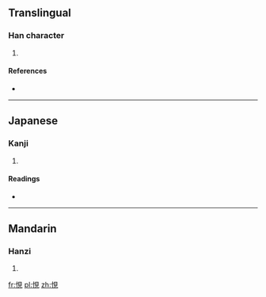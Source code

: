 ==Translingual==

===Han character===
{{Han char|rn=61|rad=心|as=07|sn=10|four=|canj=心月山山 (PBUU)}}

# {{defn|Han|sort=心07}}

====References====
* {{Han ref|kx=0387.160|dkj=10658|dj=0719.250|hdz=42304.040|uh=6093|ud=24723}}

----

==Japanese==

===Kanji===
{{ja-kanji|grade=|rs=心07}}

# {{defn|lang=ja|sort=心07}}

====Readings====
* {{ja-readings|on=[[けん]] (ken)|kun=[[たとえ]] (tatoe)}}

----

==Mandarin==

===Hanzi===
{{cmn-hanzi|pin=[[qiàn]] ([[qian4]])|wg=ch'ien<sup>4</sup>}}

# {{defn|lang=cmn|sort=心07}}

[[fr:悓]]
[[pl:悓]]
[[zh:悓]]